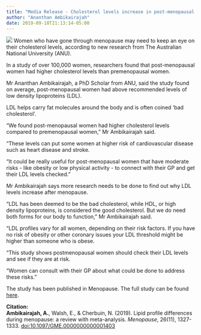 ---
title: "Media Release - Cholesterol levels increase in post-menopausal women"
author: "Ananthan Ambikairajah"
date: 2019-09-18T21:13:14-05:00
---
![](./menopause_cholesterol.jpg)
Women who have gone through menopause may need to keep an eye on their cholesterol levels, according to new research from The Australian National University (ANU).

In a study of over 100,000 women, researchers found that post-menopausal women had higher cholesterol levels than premenopausal women.

Mr Ananthan Ambikairajah, a PhD Scholar from ANU, said the study found on average, post-menopausal women had above recommended levels of low density lipoproteins (LDL).

LDL helps carry fat molecules around the body and is often coined 'bad cholesterol'.

"We found post-menopausal women had higher cholesterol levels compared to premenopausal women," Mr Ambikairajah said. 

"These levels can put some women at higher risk of cardiovascular disease such as heart disease and stroke. 

"It could be really useful for post-menopausal women that have moderate risks - like obesity or low physical activity - to connect with their GP and get their LDL levels checked."

Mr Ambikairajah says more research needs to be done to find out why LDL levels increase after menopause.

"LDL has been deemed to be the bad cholesterol, while HDL, or high density lipoproteins, is considered the good cholesterol. But we do need both forms for our body to function," Mr Ambikairajah said.

"LDL profiles vary for all women, depending on their risk factors. If you have no risk of obesity or other coronary issues your LDL threshold might be higher than someone who is obese.

"This study shows postmenopausal women should check their LDL levels and see if they are at risk.

"Women can consult with their GP about what could be done to address these risks."

The study has been published in Menopause. The full study can be found [here](https://ananthanambikairajah.com/files/Ambikairajah_et_al_2019_Lipid_profile_Menopause.pdf).

**Citation:**    
**Ambikairajah, A.**, Walsh, E., & Cherbuin, N. (2019). Lipid profile differences during menopause: a review with meta-analysis. *Menopause*, 26(11), 1327-1333. [doi:10.1097/GME.0000000000001403](https://doi.org/10.1097/GME.0000000000001403)